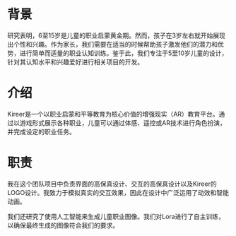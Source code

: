 # **背景**

研究表明，6至15岁是儿童的职业启蒙黄金期。然而，孩子在3岁左右就开始展现出个性和兴趣。作为家长，我们需要在适当的时候帮助孩子激发他们的潜力和优势，进行简单而适量的职业认知训练。鉴于此，我们专注于5至10岁儿童的设计，针对其认知水平和兴趣爱好进行相关项目的开发。

# **介绍**

Kireer是一个以职业启蒙和平等教育为核心价值的增强现实（AR）教育平台。通过以游戏形式展示各种职业，儿童可以通过体感、遥控或AR技术进行角色扮演，并完成设定的职业任务。

# **职责**

我在这个团队项目中负责界面的高保真设计、交互的高保真设计以及Kireer的LOGO设计。我致力于模拟真实的交互效果，因此在设计中广泛运用了动效和智能动画。

我们还研究了使用人工智能来生成儿童职业图像。我们对Lora进行了自主训练，以确保最终生成的图像符合我们的要求。
